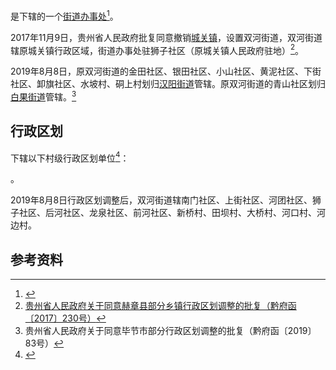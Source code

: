 {{中国乡级行政区|52/05/27/100/000
| 政府驻地 = 狮子社区
}}

'''{{PAGENAMEBASE}}'''是{{PRC admin/fullname|52/05/27/100/000|3}}下辖的一个[[街道办事处|街道办事处]]<ref>{{PRC admin/ref sgc|{{PRC admin/parent|52/05/27/100/000}}}}</ref>。

2017年11月9日，贵州省人民政府批复同意撤销[[城关镇_(赫章县)|城关镇]]，设置双河街道，双河街道辖原城关镇行政区域，街道办事处驻狮子社区（原城关镇人民政府驻地）<ref>[http://www.gzgov.gov.cn/xxgk/jbxxgk/fgwj/szfwj_8191/qfh_8194/201711/t20171117_1081774.html 贵州省人民政府关于同意赫章县部分乡镇行政区划调整的批复（黔府函〔2017〕230号）]{{Dead link|date=2019年5月 |bot=InternetArchiveBot |fix-attempted=yes }}</ref>。

2019年8月8日，原双河街道的金田社区、银田社区、小山社区、黄泥社区、下街社区、卸旗社区、水坡村、硐上村划归[[汉阳街道|汉阳街道]]管辖。原双河街道的青山社区划归[[白果街道|白果街道]]管辖。<ref>贵州省人民政府关于同意毕节市部分行政区划调整的批复（黔府函〔2019〕83号）</ref>

== 行政区划 ==
{{PAGENAMEBASE}}下辖以下村级行政区划单位<ref>{{PRC admin/ref sgc|52/05/27/100/000}}</ref>：

{{PRC admin/children|52/05/27/100/000}}。

2019年8月8日行政区划调整后，双河街道辖南门社区、上街社区、河团社区、狮子社区、后河社区、龙泉社区、前河社区、新桥村、田坝村、大桥村、河口村、河边村。

== 参考资料 ==
{{reflist}}

{{PRC admin/navcat|52/05/27/100/000}}
